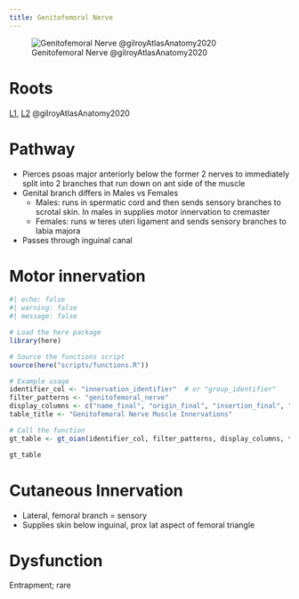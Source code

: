```yaml
---
title: Genitofemoral Nerve
---
```


![Genitofemoral Nerve @gilroyAtlasAnatomy2020](/The Archive/Anatomy/Nerves/Lumbosacral Plexus/Lumbar plexus/images/gilroyatlas fig34.13 genitofemoral nerve.png)

# Roots

[L1]({{< var ref-nerve-root.l1 >}}), [L2]({{< var ref-nerve-root.l2 >}}) @gilroyAtlasAnatomy2020

# Pathway

- Pierces psoas major anteriorly below the former 2 nerves to immediately split into 2 branches that run down on ant side of the muscle
- Genital branch differs in Males vs Females
    - Males: runs in spermatic cord and then sends sensory branches to scrotal skin. In males in supplies motor innervation to cremaster
    - Females: runs w teres uteri ligament and sends sensory branches to labia majora
- Passes through inguinal canal



# Motor innervation

```r
#| echo: false
#| warning: false
#| message: false

# Load the here package
library(here)

# Source the functions script
source(here("scripts/functions.R"))

# Example usage
identifier_col <- "innervation_identifier"  # or "group_identifier"
filter_patterns <- "genitofemoral_nerve"
display_columns <- c("name_final", "origin_final", "insertion_final", "innervation_final", "action_final")
table_title <- "Genitofemoral Nerve Muscle Innervations"

# Call the function
gt_table <- gt_oian(identifier_col, filter_patterns, display_columns, table_title)

gt_table
```

# Cutaneous Innervation

- Lateral, femoral branch = sensory
- Supplies skin below inguinal, prox lat aspect of femoral triangle

# Dysfunction

Entrapment; rare